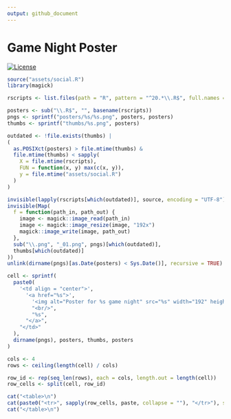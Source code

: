 ```yaml
---
output: github_document
---
```


<!-- README.md is generated from README.Rmd. Please edit that file -->

# Game Night Poster

<!-- badges: start -->
[![License](https://img.shields.io/github/license/mcanouil/game-night)](LICENSE)
<!-- badges: end -->

```r
source("assets/social.R")
library(magick)

rscripts <- list.files(path = "R", pattern = "^20.*\\.R$", full.names = TRUE)

posters <- sub("\\.R$", "", basename(rscripts))
pngs <- sprintf("posters/%s/%s.png", posters, posters)
thumbs <- sprintf("thumbs/%s.png", posters)

outdated <- !file.exists(thumbs) |
(
  as.POSIXct(posters) > file.mtime(thumbs) &
  file.mtime(thumbs) < sapply(
    X = file.mtime(rscripts),
    FUN = function(x, y) max(c(x, y)),
    y = file.mtime("assets/social.R")
  )
)

invisible(lapply(rscripts[which(outdated)], source, encoding = "UTF-8"))
invisible(Map(
  f = function(path_in, path_out) {
    image <- magick::image_read(path_in)
    image <- magick::image_resize(image, "192x")
    magick::image_write(image, path_out)
  },
  sub("\\.png", "_01.png", pngs)[which(outdated)],
  thumbs[which(outdated)]
))
unlink(dirname(pngs)[as.Date(posters) < Sys.Date()], recursive = TRUE)
```

```r
cell <- sprintf(
  paste0(
    '<td align = "center">',
      '<a href="%s">',
        '<img alt="Poster for %s game night" src="%s" width="192" height="108" />',
        "<br/>",
        "%s",
      "</a>",
    "</td>"
  ),
  dirname(pngs), posters, thumbs, posters
)

cols <- 4
rows <- ceiling(length(cell) / cols)

row_id <- rep(seq_len(rows), each = cols, length.out = length(cell))
row_cells <- split(cell, row_id)

cat("<table>\n")
cat(paste0("<tr>", sapply(row_cells, paste, collapse = ""), "</tr>"), sep = "")
cat("</table>\n")
```
